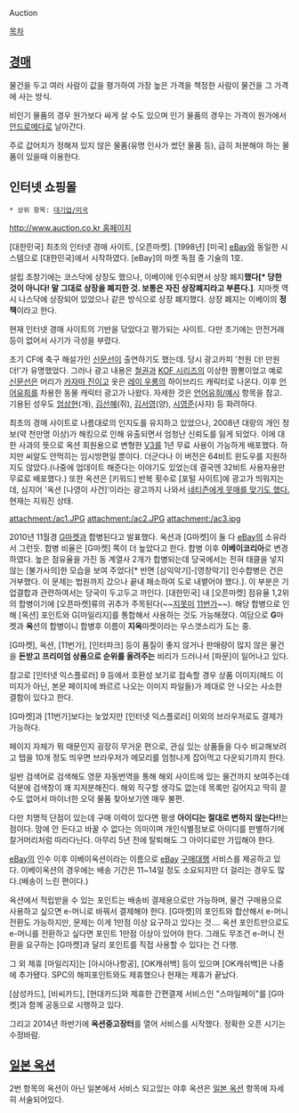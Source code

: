 Auction

[[목차]]

== [[경매]] ==
물건을 두고 여러 사람이 값을 평가하여 가장 높은 가격을 책정한 사람이 물건을 그 가격에 사는 방식.

비인기 물품의 경우 원가보다 싸게 살 수도 있으며 인기 물품의 경우는 가격이 원가에서 [[안드로메다]]로 날아간다.

주로 값어치가 정해져 있지 않은 물품(유명 인사가 썼던 물품 등), 급히 처분해야 하는 물품이 있을때 이용한다.

== 인터넷 쇼핑몰 ==
 * 상위 항목: [[대기업/미국]]

[[http://www.auction.co.kr 홈페이지]]

[대한민국] 최초의 인터넷 경매 사이트, [오픈마켓]. [1998년] [미국] [[eBay]]와 동일한 시스템으로 [대한민국]에서 시작하였다. [eBay]의 마켓 독점 중 기술의 1호.

설립 초창기에는 코스닥에 상장도 했으나, 이베이에 인수되면서 상장 폐지'''했다[* 당한 것이 아니다! 말 그대로 상장을 폐지한 것. 보통은 자진 상장폐지라고 부른다.]'''. 지마켓 역시 나스닥에 상장되어 있었으나 같은 방식으로 상장 폐지했다. 상장 폐지는 이베이의 '''정책'''이라고 한다.

현재 인터넷 경매 사이트의 기반을 닦았다고 평가되는 사이트. 다만 초기에는 안전거래 등이 없어서 사기가 극성을 부렸다.

초기 CF에 축구 해설가인 [[신문선]]이 출연하기도 했는데. 당시 광고카피 '천원 더! 만원 더!'가 유명했었다. 그러나 광고 내용은 [[철권]]과 [[KOF 시리즈]]의 이상한 짬뽕이었고  예로 [[신문선]]은 머리가 [[카자마 진]]이고 옷은 [[레이 우롱]]의 하이브리드 캐릭터로 나온다. 이후 [[언어유희]]를 차용한 동물 캐릭터 광고가 나왔다. 자세한 것은 [[언어유희/예시]] 항목을 참고. 기용된 성우도 [[엄상현]](개), [[김선혜]](쥐), [[김서영]](양), [[시영준]](사자) 등 화려하다.

최초의 경매 사이트로 나름대로의 인지도를 유지하고 있었으나, 2008년 대랑의 개인 정보(약 천만명 이상)가 해킹으로 인해 유출되면서 엄청난 신뢰도를 잃게 되었다. 이에 대한 사과의 뜻으로 옥션 회원용으로 변형한 [[V3]]를 1년 무료 사용이 가능하게 배포했다. 하지만 씨알도 안먹히는 임시방편일 뿐이다. 더군다나 이 버전은 64비트 윈도우를 지원하지도 않았다.(나중에 업데이트 해준다는 이야기도 있었는데 결국엔 32비트 사용자용만 무료로 배포했다.)
또한 옥션은 [키워드] 반복 횟수로 [포털 사이트]에 광고가 띄워지는데, 심지어 '옥션 [나영이 사건]'이라는 광고까지 나와서 [http://news.khan.co.kr/kh_news/khan_art_view.html?artid=200910051456531&code=920401 네티즌에게 뭇매를 맞기도 했다.] 현재는 지워진 상태.

attachment:/ac1.JPG
attachment:/ac2.JPG
attachment:/ac3.jpg

2010년 11월경 [[G마켓]]과 합병된다고 발표했다. 옥션과 [G마켓]이 둘 다 [[eBay]]의 소유라서 그런듯. 합병 비율은 [G마켓] 쪽이 더 높았다고 한다. 합병 이후 '''이베이코리아'''로 변경하였다. 높은 점유율을 가진 동 계열사 2개가 합병되는데 당국에서는 전혀 태클을 넣지 않는 [불가사의]한 모습을 보여 주었다[* 반면 [삼익악기]-[영창악기] 인수합병은 건은 거부했다. 이 문제는 법원까지 갔으나 끝내 패소하여 도로 내뱉어야 했다.]. 이 부분은 기업결합과 관련하여서는 당국이 두고두고 까인다. [대한민국] 내 [오픈마켓] 점유율 1,2위의 합병이기에 [오픈마켓]류의 귀추가 주목된다(~~[[지못미]] [[11번가]]~~). 해당 합병으로 인해 [옥션] 포인트와 G[마일리지]를 통합해서 사용하는 것도 가능해졌다.
여담으로 '''G'''마켓과 '''옥'''션의 합병이니 합병후 이름이 '''지옥'''마켓이라는 우스갯소리가 도는 중.

[G마켓], 옥션, [11번가], [인터파크] 등이 품질이 좋지 않거나 판매량이 많지 않은 물건을 '''돈받고 프리미엄 상품으로 순위를 올려주는''' 비리가 드러나서 [파문]이 일어나고 있다.

참고로 [인터넷 익스플로러] 9 등에서 호환성 보기로 접속할 경우 상품 이미지(헤드 이미지가 아닌, 본문 페이지에 쫘르르 나오는 이미지 파일들)가 제대로 안 나오는 사소한 결함이 있다고 한다.

[G마켓]과 [11번가]보다는 늦었지만 [인터넷 익스플로러] 이외의 브라우저로도 결제가 가능하다.

페이지 자체가 뭐 때문인지 굉장히 무거운 편으로, 관심 있는 상품들을 다수 비교해보려고 탭을 10개 정도 띄우면 브라우저가 메모리를 엄청나게 잡아먹고 다운되기까지 한다.

일반 검색어로 검색해도 영문 자동번역을 통해 해외 사이트에 있는 물건까지 보여주는데 덕분에 검색창이 꽤 지저분해진다. 해외 직구할 생각도 없는데 목록만 길어지고 딱히 끌 수도 없어서 마이너한 오덕 물품 찾아보기엔 매우 불편.

다만 치명적 단점이 있는데 구매 이력이 있다면 평생 '''아이디는 절대로 변하지 않는다!!'''는 점이다. 맘에 안 든다고 바꿀 수 없다는 의미이며 개인식별정보로 아이디를 판별하기에 찰거머리처럼 따라다닌다. 아무리 5년 전에 탈퇴해도 그 아이디로만 가입해야 한다.

[[eBay]]의 인수 이후 이베이옥션이라는 이름으로 [[eBay]] [[구매대행]] 서비스를 제공하고 있다.
이베이옥션의 경우에는 배송 기간은 11~14일 정도 소요되지만 더 걸리는 경우도 많다.(배송이 느린 편이다.)

옥션에서 적립받을 수 있는 포인트는 배송비 결제용으로만 가능하며, 물건 구매용으로 사용하고 싶으면 e-머니로 바꿔서 결제해야 한다. [G마켓]의 포인트와 합산해서 e-머니 전환도 가능하지만, 문제는 이게 1만점 이상 요구하고 있다는 것.... 옥션 포인트만으로도 e-머니를 전환하고 싶다면 포인트 1만점 이상이 있어야 한다. 그래도 무조건 e-머니 전환을 요구하는 [G마켓]과 달리 포인트를 직접 사용할 수 있다는 건 다행.

그 외 제휴 [마일리지]는 [아시아나항공], [OK캐쉬백] 등이 있으며 [OK캐쉬백]은 나중에 추가됐다. SPC의 해피포인트와도 제휴했으나 현재는 제휴가 끝났다.

[삼성카드], [비씨카드], [현대카드]와 제휴한 간편결제 서비스인 "스마일페이"를 [G마켓]과 함께 공동으로 시행하고 있다.

그리고 2014년 하반기에 '''옥션중고장터'''를 열어 서비스를 시작했다. 정확한 오픈 시기는 수정바람.

== [[일본 옥션]] ==
2번 항목의 옥션이 아닌 일본에서 서비스 되고있는 야후 옥션은 [[일본 옥션]] 항목에 자세히 서술되어있다.
